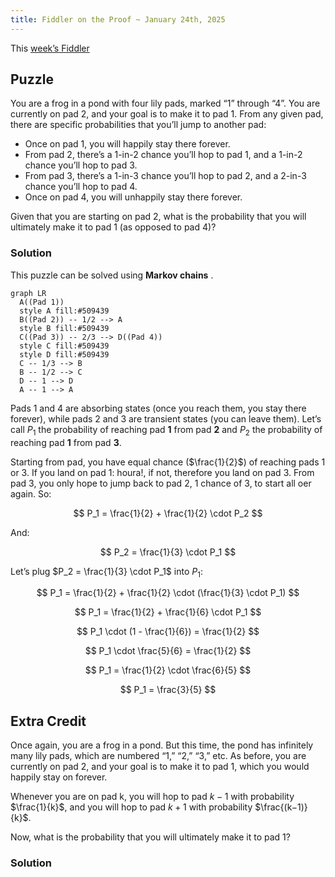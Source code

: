 ```yaml
---
title: Fiddler on the Proof ~ January 24th, 2025 
---
```


This [week’s Fiddler](https://thefiddler.substack.com/p/can-you-hop-to-the-lily-pad)

## Puzzle

You are a frog in a pond with four lily pads, marked “1” through “4”. You are currently on pad 2, and your goal is to make it to pad 1. From any given pad, there are specific probabilities that you’ll jump to another pad:

- Once on pad 1, you will happily stay there forever.
- From pad 2, there’s a 1-in-2 chance you’ll hop to pad 1, and a 1-in-2 chance you’ll hop to pad 3.
- From pad 3, there’s a 1-in-3 chance you’ll hop to pad 2, and a 2-in-3 chance you’ll hop to pad 4.
- Once on pad 4, you will unhappily stay there forever.

Given that you are starting on pad 2, what is the probability that you will ultimately make it to pad 1 (as opposed to pad 4)?

### Solution

This puzzle can be solved using **Markov chains** .

```mermaid
graph LR
  A((Pad 1))
  style A fill:#509439
  B((Pad 2)) -- 1/2 --> A
  style B fill:#509439
  C((Pad 3)) -- 2/3 --> D((Pad 4))
  style C fill:#509439
  style D fill:#509439
  C -- 1/3 --> B
  B -- 1/2 --> C
  D -- 1 --> D
  A -- 1 --> A
```

Pads 1 and 4 are absorbing states (once you reach them, you stay there forever), while pads 2 and 3 are transient states (you can leave them). Let’s call $P_1$ the probability of reaching pad **1** from pad **2** and $P_2$ the probability of reaching pad **1** from pad **3**.

Starting from pad, you have equal chance ($\frac{1}{2}$) of reaching pads 1 or 3. If you land on pad 1: houra!, if not, therefore you land on pad 3. From pad 3, you only hope to jump back to pad 2, $1$ chance of 3, to start all oer again. So:

$$
P_1 = \frac{1}{2} + \frac{1}{2} \cdot P_2
$$

And:

$$
P_2 = \frac{1}{3} \cdot P_1
$$

Let’s plug $P_2 = \frac{1}{3} \cdot P_1$ into $P_1$:

$$
P_1 = \frac{1}{2} + \frac{1}{2} \cdot (\frac{1}{3} \cdot P_1)
$$

$$
P_1 = \frac{1}{2} + \frac{1}{6} \cdot P_1
$$

$$
P_1 \cdot (1 - \frac{1}{6}) = \frac{1}{2}
$$

$$
P_1 \cdot \frac{5}{6} = \frac{1}{2}
$$

$$
P_1 = \frac{1}{2} \cdot \frac{6}{5}
$$

$$
P_1 = \frac{3}{5}
$$

## Extra Credit

Once again, you are a frog in a pond. But this time, the pond has infinitely many lily pads, which are numbered “1,” “2,” “3,” etc. As before, you are currently on pad 2, and your goal is to make it to pad 1, which you would happily stay on forever.

Whenever you are on pad k, you will hop to pad $k−1$ with probability $\frac{1}{k}$, and you will hop to pad $k+1$ with probability $\frac{(k−1)}{k}$.

Now, what is the probability that you will ultimately make it to pad 1?

### Solution
